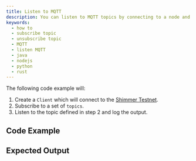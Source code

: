 ```yaml
---
title: Listen to MQTT
description: You can listen to MQTT topics by connecting to a node and using the `Client.subscribe()` function.
keywords:
  - how to
  - subscribe topic
  - unsubscribe topic
  - MQTT
  - listen MQTT
  - java
  - nodejs
  - python
  - rust
---
```



The following code example will:

1. Create a `Client` which will connect to the [Shimmer Testnet](https://api.testnet.shimmer.network).
2. Subscribe to a set of `topics`.
3. Listen to the topic defined in step 2 and log the output.

## Code Example

<Tabs groupId='language' queryString>
  <TabItem value='rust' label='Rust'>
    <RustCode />
  </TabItem>
  <TabItem value='node' label='Node.js'>
    <NodejsCode />
  </TabItem>
  <TabItem value='python' label='Python'>
    <PythonCode />
  </TabItem>
  <TabItem value='java' label='Java'>
    <JavaCode />
  </TabItem>
</Tabs>

## Expected Output

<Tabs groupId='language' queryString>
  <TabItem value='rust' label='Rust'>
    <RustOutput />
  </TabItem>
  <TabItem value='node' label='Node.js'>
    <NodejsOutput />
  </TabItem>
  <TabItem value='python' label='Python'>
    <PythonOutput />
  </TabItem>
  <TabItem value='java' label='Java'>
    <JavaOutput />
  </TabItem>
</Tabs>

